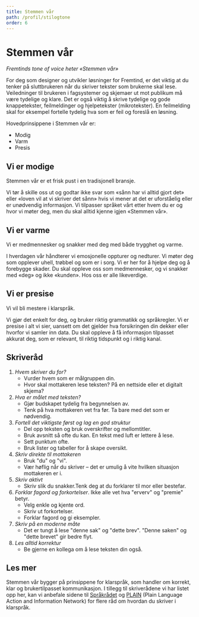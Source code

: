 ```yaml
---
title: Stemmen vår
path: /profil/stilogtone
order: 6
---
```


# Stemmen vår

_Fremtinds tone of voice heter «Stemmen vår»_

For deg som designer og utvikler løsninger for Fremtind, er det viktig at du tenker på sluttbrukeren når du skriver tekster som brukerne skal lese. Veiledninger til brukeren i fagsystemer og skjemaer ut mot publikum må være tydelige og klare. Det er også viktig å skrive tydelige og gode knappetekster, feilmeldinger og hjelpetekster (mikrotekster). En feilmelding skal for eksempel fortelle tydelig hva som er feil og foreslå en løsning.

Hovedprinsippene i Stemmen vår er:

-   Modig
-   Varm
-   Presis

## Vi er modige

Stemmen vår er et frisk pust i en tradisjonell bransje.

Vi tør å skille oss ut og godtar ikke svar som «sånn har vi alltid gjort det» eller «loven vil at vi skriver det sånn» hvis vi mener at det er uforståelig eller er unødvendig informasjon.
Vi tilpasser språket vårt etter hvem du er og hvor vi møter deg, men du skal alltid kjenne igjen «Stemmen vår».

## Vi er varme

Vi er medmennesker og snakker med deg med både trygghet og varme.

I hverdagen vår håndterer vi emosjonelle oppturer og nedturer. Vi møter deg som opplever uhell, trøbbel og som er i sorg. Vi er her for å hjelpe deg og å forebygge skader.
Du skal oppleve oss som medmennesker, og vi snakker med «deg» og ikke «kunden». Hos oss er alle likeverdige.

## Vi er presise

Vi vil bli mestere i klarspråk.

Vi gjør det enkelt for deg, og bruker riktig grammatikk og språkregler.
Vi er presise i alt vi sier, uansett om det gjelder hva forsikringen din dekker eller hvorfor vi samler inn data. Du skal oppleve å få informasjon tilpasset akkurat deg, som er relevant, til riktig tidspunkt og i riktig kanal.

## Skriveråd

1. _Hvem skriver du for?_
    - Vurder hvem som er målgruppen din.
    - Hvor skal mottakeren lese teksten? På en nettside eller et digitalt skjema?    
2. _Hva er målet med teksten?_
    - Gjør budskapet tydelig fra begynnelsen av.
    - Tenk på hva mottakeren vet fra før. Ta bare med det som er nødvendig.
3. _Fortell det viktigste først og lag en god struktur_
    - Del opp teksten og bruk overskrifter og mellomtitler.
    - Bruk avsnitt så ofte du kan. En tekst med luft er lettere å lese.
    - Sett punktum ofte.
    - Bruk lister og tabeller for å skape oversikt.
4. _Skriv direkte til mottakeren_
    - Bruk "du" og "vi".
    - Vær høflig når du skriver – det er umulig å vite hvilken situasjon mottakeren er i.
5. _Skriv aktivt_
    - Skriv slik du snakker.Tenk deg at du forklarer til mor eller bestefar.
6. _Forklar fagord og forkortelser_. Ikke alle vet hva "erverv" og "premie" betyr.
    - Velg enkle og kjente ord.
    - Skriv ut forkortelser.
    - Forklar fagord og gi eksempler.
7. _Skriv på en moderne måte_
    - Det er tungt å lese "denne sak" og "dette brev". "Denne saken" og "dette brevet" gir bedre flyt.
8. _Les alltid korrektur_
    - Be gjerne en kollega om å lese teksten din også.

## Les mer

Stemmen vår bygger på prinsippene for klarspråk, som handler om korrekt, klar og brukertilpasset kommunikasjon. I tillegg til skriverådene vi har listet opp her, kan vi anbefale sidene til <a href="https://www.sprakradet.no/klarsprak/" target="_blank" rel="noreferrer noopener">Språkrådet</a> og <a href="https://www.plainlanguage.gov/" target="_blank" rel="noreferrer noopener">PLAIN</a> (Plain Language Action and Information Network) for flere råd om hvordan du skriver i klarspråk.